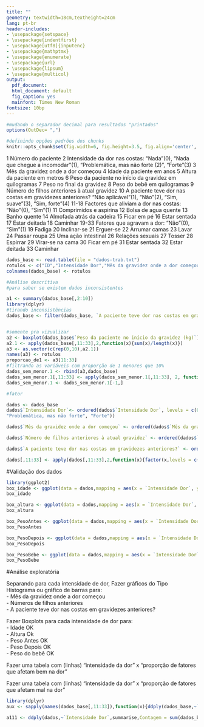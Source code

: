 ```yaml
---
title: ""
geometry: textwidth=18cm,textheight=24cm
lang: pt-br
header-includes:
- \usepackage{setspace}
- \usepackage{indentfirst}
- \usepackage[utf8]{inputenc}
- \usepackage{mathptmx}
- \usepackage{enumerate}
- \usepackage{url} 
- \usepackage{lipsum}
- \usepackage{multicol}
output:
  pdf_document:
  html_document: default
  fig_caption: yes
  mainfont: Times New Roman
fontsize: 10bp
---
```


\begin{titlepage}
\begin{center}
\thispagestyle{empty}
\begin{figure}[!htb]
\begin{center}
\begin{minipage}[b]{0.5\linewidth}
\begin{center}
\end{center}
\end{minipage}
\begin{minipage}[b]{0.7\linewidth}
\begin{center}
\vspace*{1cm}
 {\large \bf Universidade Estadual de Campinas\\[5pt]
Instituto de Matemática, Estatística e Computação Cientifica\\[3pt]
Departamento de Estatística}
\end{center}
\end{minipage}
\end{center}
\end{figure}
\vspace*{\stretch{1}}
\begin{center}
\vspace*{5cm}
{\huge \bf Dor nas costas durante a gravidez \\[7pt]
Relatório Técnico\\[5pt]
}
\end{center}
\vspace*{\stretch{1}}
\begin{center}
\vspace*{4cm}
{\Large \bf Guilherme Pazian  RA:160323\break
}\\[3pt]
{\large \bf Professor: Mauricio Zevallos \\[5pt]
ME610}\\[5pt]
\end{center}
\vspace*{\stretch{1}}
\centerline{\bf Campinas-SP, 30 de Junho de 2017}
\vspace*{\stretch{1}}
\end{center}
\end{titlepage}

\onehalfspacing
\newpage

```r
#mudando o separador decimal para resultados "printados"
options(OutDec= ",")
```

```r
#definindo opções padrões dos chunks
knitr::opts_chunk$set(fig.width=6, fig.height=3.5, fig.align='center', echo=FALSE, warning=FALSE, message=FALSE)
```

1 Número do paciente
2 Intensidade da dor nas costas:
"Nada"(0), "Nada que chegue a incomodar"(1),
"Problemática, mas não forte (2)", "Forte"(3)
3 Mês da gravidez onde a dor começou
4 Idade da paciente em anos
5 Altura da paciente em metros
6 Peso da paciente no início da gravidez em quilogramas
7 Peso no final da gravidez
8 Peso do bebê em quilogramas
9 Número de filhos anteriores à atual gravidez
10 A paciente teve dor nas costas em gravidezes anteriores?
"Não aplicável"(1), "Não"(2), "Sim, suave"(3), "Sim, forte"(4)
11-18 Factores que aliviam a dor nas costas: "Não"(0), "Sim"(1)
11 Comprimidos e aspirina
12 Bolsa de agua quente
13 Banho quente
14 Almofada atrás da cadeira
15 Ficar em pé
16 Estar sentada
17 Estar deitada
18 Caminhar
19-33 Fatores que agravam a dor: "Não"(0), "Sim"(1)
19 Fadiga
20 Inclinar-se
21 Erguer-se
22 Arrumar camas
23 Lavar
24 Passar roupa
25 Uma ação intestinal
26 Relações sexuais
27 Tosser
28 Espirrar
29 Virar-se na cama
30 Ficar em pé
31 Estar sentada
32 Estar deitada
33 Caminhar
```r
dados_base <- read.table(file = "dados-trab.txt")
rotulos <- c("ID","Intensidade Dor","Mês da gravidez onde a dor começou","Idade da paciente","Altura da paciente (m)","Peso da paciente no início da gravidez (kg)","Peso no final da gravidez","Peso do bebê (kg)","Número de filhos anteriores à atual gravidez","A paciente teve dor nas costas em gravidezes anteriores?","Comprimidos e aspirina alivia a dor?","Bolsa de agua quente alivia a dor?","Banho quente alivia a dor?","Almofada atrás da cadeira alivia a dor?","Ficar em pé alivia a dor?","Estar sentada alivia a dor?","Estar deitada alivia a dor?","Caminhar alivia a dor?","Fadiga agrava a dor?","Inclinar-se agrava a dor?","Erguer-se agrava a dor?","Arrumar camas agrava a dor?","Lavar agrava a dor?","Passar roupa agrava a dor?","Uma ação intestinal agrava a dor?","Relações sexuais agrava a dor?","Tosser agrava a dor?","Espirrar agrava a dor?","Virar-se na cama agrava a dor?","Ficar em pé agrava a dor?","Estar sentada agrava a dor?","Estar deitada agrava a dor?","Caminhar agrava a dor?")
colnames(dados_base) <- rotulos

```





```r
#Análise descritiva
#para saber se existem dados inconsistentes 

a1 <- summary(dados_base[,2:10])
library(dplyr)
#tirando inconsistências
dados_base <- filter(dados_base, `A paciente teve dor nas costas em gravidezes anteriores?` != 0)


#somente pra vizualizar
a2 <- boxplot(dados_base$`Peso da paciente no início da gravidez (kg)`)
a2.1 <- apply(dados_base[,11:33],2,function(x){sum(x)/length(x)})
a3 <- as.vector(c(rep(0,10),a2.1))
names(a3) <- rotulos
proporcao_de1 <- a3[11:33]
#filtrando as variáveis com proporção de 1 menores que 10%
dados_sem_menor.1 <- rbind(a3,dados_base)
dados_sem_menor.1[,11:33] <- apply(dados_sem_menor.1[,11:33], 2, function(x){if(x[1]>0.1) x })
dados_sem_menor.1 <- dados_sem_menor.1[-1,]

```

```r
#fator

dados <- dados_base
dados$`Intensidade Dor`<- ordered(dados$`Intensidade Dor`, levels = c(0,1,2,3),labels = c("Nada","Nada que chegue a incomodar",
"Problemática, mas não forte", "Forte"))

dados$`Mês da gravidez onde a dor começou` <- ordered(dados$`Mês da gravidez onde a dor começou`)

dados$`Número de filhos anteriores à atual gravidez` <- ordered(dados$`Número de filhos anteriores à atual gravidez`)

dados$`A paciente teve dor nas costas em gravidezes anteriores?` <- ordered(dados$`A paciente teve dor nas costas em gravidezes anteriores?`,levels = c(1,2,3,4), labels = c("Não aplicável","Não","Sim, suave","Sim, forte"))

dados[,11:33] <- apply(dados[,11:33],2,function(x){factor(x,levels = c(0,1),labels = c("Não","Sim"))})

```

#Validação dos dados

```r
library(ggplot2)
box_idade <- ggplot(data = dados,mapping = aes(x = `Intensidade Dor`, y=  `Idade da paciente`)) + geom_boxplot()  + theme_light() + theme(axis.text.x = element_text(angle = 15,hjust = 1))
box_idade
```
```r
box_altura <- ggplot(data = dados,mapping = aes(x = `Intensidade Dor`, y=  `Altura da paciente (m)`)) + geom_boxplot() + theme_light() + theme(axis.text.x = element_text(angle = 15,hjust = 1))
box_altura
```

```r
box_PesoAntes <- ggplot(data = dados,mapping = aes(x = `Intensidade Dor`, y=  `Peso da paciente no início da gravidez (kg)`)) + geom_boxplot() + theme_light() + theme(axis.text.x = element_text(angle = 15,hjust = 1))
box_PesoAntes
```

```r
box_PesoDepois <- ggplot(data = dados,mapping = aes(x = `Intensidade Dor`, y=  `Peso no final da gravidez`)) + geom_boxplot() + theme_light() + theme(axis.text.x = element_text(angle = 15,hjust = 1))
box_PesoDepois
```


```r
box_PesoBebe <- ggplot(data = dados,mapping = aes(x = `Intensidade Dor`, y=  `Peso do bebê (kg)`)) + geom_boxplot() + theme_light() + theme(axis.text.x = element_text(angle = 15,hjust = 1))
box_PesoBebe
```
#Análise exploratória

Separando para cada intensidade de dor, Fazer gráficos do Tipo Histograma ou gráfico de barras para:  
- Mês da gravidez onde a dor começou  
- Números de filhos anteriores  
- A paciente teve dor nas costas em gravidezes anteriores?  

Fazer Boxplots para cada intensidade de dor para:  
- Idade OK  
- Altura Ok  
- Peso Antes OK  
- Peso Depois OK  
- Peso do bebê OK  

Fazer uma tabela com (linhas) "intensidade da dor" x "proporção de fatores que afetam bem na dor"

Fazer uma tabela com (linhas) "intensidade da dor" x "proporção de fatores que afetam mal na dor"
```r
library(dplyr)
aux <- sapply(names(dados_base[,11:33]),function(x){ddply(dados_base,~`Intensidade Dor`,summarise,Contagem = sum(`x`),n = length(`x`),prop = Contagem/n)})
```


```r
a111 <- ddply(dados,~`Intensidade Dor`,summarise,Contagem = sum(dados_base[,11]),n = length(dados_base[,11]),prop = Contagem/n)
```

